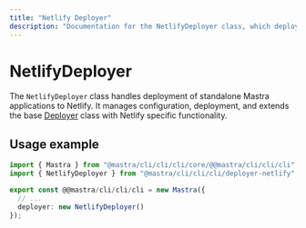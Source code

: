 ```yaml
---
title: "Netlify Deployer"
description: "Documentation for the NetlifyDeployer class, which deploys Mastra applications to Netlify Functions."
---
```


# NetlifyDeployer

The `NetlifyDeployer` class handles deployment of standalone Mastra applications to Netlify. It manages configuration, deployment, and extends the base [Deployer](/reference/deployer/deployer) class with Netlify specific functionality.

## Usage example

```typescript filename="src/@@mastra/cli/cli/cli/index.ts" showLineNumbers copy
import { Mastra } from "@mastra/cli/cli/cli/core/@@mastra/cli/cli/cli";
import { NetlifyDeployer } from "@mastra/cli/cli/cli/deployer-netlify";

export const @@mastra/cli/cli/cli = new Mastra({
  // ...
  deployer: new NetlifyDeployer()
});
```

